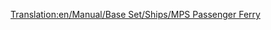 [[Translation:en/Manual/Base Set/Ships/MPS Passenger Ferry]]

{{es/Manual/Base Set/Ships/Barcos|Imagen=[[File:en/Manual/Base Set/Ships/Ferry.png|Ferry de Pasajeros MPS]]
|Nombre=Ferry de Pasajeros MPS
|Precio=36.558 € (18.279 £)
|Velocidad=32 km/h (20 mph)
|Coste-anual=2.952€ (1.476 £)
|Diseño=1926 	
|Duración=30
|Capacidad=100 Pasajeros
|Descripción= El ferry de pasajeros MPS es un ferry de pasajeros lento, diseñado para acceder a puertos a larga distancia.
|Vida-real= Ficticio. MPS es simplemente un acrónimo de Microprose, editor original de Transport Tycoon.
}}